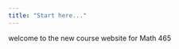 ```yaml
---
title: "Start here..."
---
```

<!---
alternatively to the YAML header, I could have just used # Start here...
--->

welcome to the new course website for Math 465
